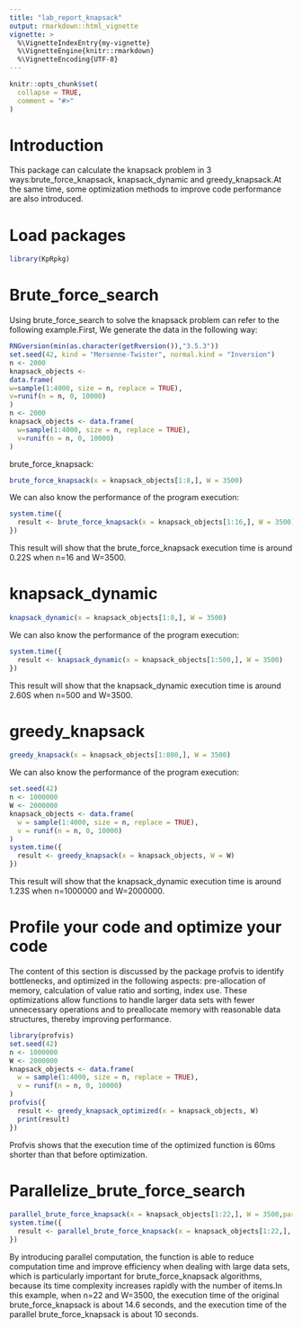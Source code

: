 ```yaml
---
title: "lab_report_knapsack"
output: rmarkdown::html_vignette
vignette: >
  %\VignetteIndexEntry{my-vignette}
  %\VignetteEngine{knitr::rmarkdown}
  %\VignetteEncoding{UTF-8}
---
```


```r
knitr::opts_chunk$set(
  collapse = TRUE,
  comment = "#>"
)
```

# Introduction

This package can calculate the knapsack problem in 3 ways:brute_force_knapsack, knapsack_dynamic and greedy_knapsack.At the same time, some optimization methods to improve code performance are also introduced.

# Load packages

```r
library(KpRpkg)
```

# Brute_force_search

Using brute_force_search to solve the knapsack problem can refer to the following example.First, We generate the data in the following way:

```r
RNGversion(min(as.character(getRversion()),"3.5.3"))
set.seed(42, kind = "Mersenne-Twister", normal.kind = "Inversion")
n <- 2000
knapsack_objects <-
data.frame(
w=sample(1:4000, size = n, replace = TRUE),
v=runif(n = n, 0, 10000)
)
n <- 2000
knapsack_objects <- data.frame(
  w=sample(1:4000, size = n, replace = TRUE),
  v=runif(n = n, 0, 10000)
)
```

brute_force_knapsack:

```r
brute_force_knapsack(x = knapsack_objects[1:8,], W = 3500)
```

We can also know the performance of the program execution:

```r
system.time({
  result <- brute_force_knapsack(x = knapsack_objects[1:16,], W = 3500)
})
```

This result will show that the brute_force_knapsack execution time is around 0.22S when n=16 and W=3500.

# knapsack_dynamic

```r
knapsack_dynamic(x = knapsack_objects[1:8,], W = 3500)
```

We can also know the performance of the program execution:

```r
system.time({
  result <- knapsack_dynamic(x = knapsack_objects[1:500,], W = 3500)
})
```

This result will show that the knapsack_dynamic execution time is around 2.60S when n=500 and W=3500.

# greedy_knapsack

```r
greedy_knapsack(x = knapsack_objects[1:800,], W = 3500)
```

We can also know the performance of the program execution:

```r
set.seed(42)
n <- 1000000
W <- 2000000
knapsack_objects <- data.frame(
  w = sample(1:4000, size = n, replace = TRUE), 
  v = runif(n = n, 0, 10000)
)
system.time({
  result <- greedy_knapsack(x = knapsack_objects, W = W)
})
```

This result will show that the knapsack_dynamic execution time is around 1.23S when n=1000000 and W=2000000.

# Profile your code and optimize your code

The content of this section is discussed by the package profvis to identify bottlenecks, and optimized in the following aspects: pre-allocation of memory, calculation of value ratio and sorting, index use. These optimizations allow functions to handle larger data sets with fewer unnecessary operations and to preallocate memory with reasonable data structures, thereby improving performance.

```r
library(profvis)
set.seed(42)
n <- 1000000
W <- 2000000
knapsack_objects <- data.frame(
  w = sample(1:4000, size = n, replace = TRUE),
  v = runif(n = n, 0, 10000)
)
profvis({
  result <- greedy_knapsack_optimized(x = knapsack_objects, W)
  print(result)
})
```

Profvis shows that the execution time of the optimized function is 60ms shorter than that before optimization.

# Parallelize_brute_force_search

```r
parallel_brute_force_knapsack(x = knapsack_objects[1:22,], W = 3500,parallel = TRUE)
system.time({
  result <- parallel_brute_force_knapsack(x = knapsack_objects[1:22,], W = 3500,parallel = TRUE)
})
```

By introducing parallel computation, the function is able to reduce computation time and improve efficiency when dealing with large data sets, which is particularly important for brute_force_knapsack algorithms, because its time complexity increases rapidly with the number of items.In this example, when n=22 and W=3500, the execution time of the original brute_force_knapsack is about 14.6 seconds, and the execution time of the parallel brute_force_knapsack is about 10 seconds.